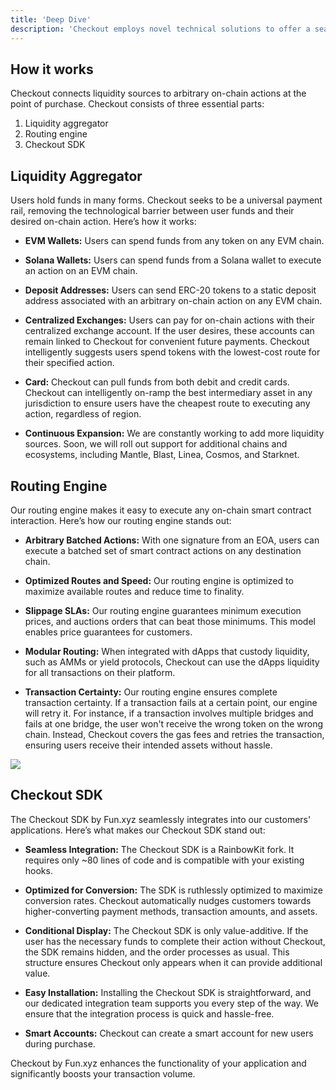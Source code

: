 ```yaml
---
title: 'Deep Dive'
description: 'Checkout employs novel technical solutions to offer a seamless user experience.'
---
```


## How it works

Checkout connects liquidity sources to arbitrary on-chain actions at the point of purchase. Checkout consists of three essential parts:

1. Liquidity aggregator
2. Routing engine
3. Checkout SDK

## Liquidity Aggregator
Users hold funds in many forms. Checkout seeks to be a universal payment rail, removing the technological barrier between user funds and their desired on-chain action. Here’s how it works:

- **EVM Wallets:** Users can spend funds from any token on any EVM chain.

- **Solana Wallets:** Users can spend funds from a Solana wallet to execute an action on an EVM chain.

- **Deposit Addresses:** Users can send ERC-20 tokens to a static deposit address associated with an arbitrary on-chain action on any EVM chain.

- **Centralized Exchanges:** Users can pay for on-chain actions with their centralized exchange account. If the user desires, these accounts can remain linked to Checkout for convenient future payments. Checkout intelligently suggests users spend tokens with the lowest-cost route for their specified action.

- **Card:** Checkout can pull funds from both debit and credit cards. Checkout can intelligently on-ramp the best intermediary asset in any jurisdiction to ensure users have the cheapest route to executing any action, regardless of region.

- **Continuous Expansion:** We are constantly working to add more liquidity sources. Soon, we will roll out support for additional chains and ecosystems, including Mantle, Blast, Linea, Cosmos, and Starknet.






## Routing Engine
Our routing engine makes it easy to execute any on-chain smart contract interaction. Here’s how our routing engine stands out:

- **Arbitrary Batched Actions:** With one signature from an EOA, users can execute a batched set of smart contract actions on any destination chain.

- **Optimized Routes and Speed:** Our routing engine is optimized to maximize available routes and reduce time to finality.

- **Slippage SLAs:** Our routing engine guarantees minimum execution prices, and auctions orders that can beat those minimums. This model enables price guarantees for customers.

- **Modular Routing:** When integrated with dApps that custody liquidity, such as AMMs or yield protocols, Checkout can use the dApps liquidity for all transactions on their platform.

- **Transaction Certainty:** Our routing engine ensures complete transaction certainty. If a transaction fails at a certain point, our engine will retry it. For instance, if a transaction involves multiple bridges and fails at one bridge, the user won't receive the wrong token on the wrong chain. Instead, Checkout covers the gas fees and retries the transaction, ensuring users receive their intended assets without hassle.




<img src="/images/flow.png"></img>



## Checkout SDK
The Checkout SDK by Fun.xyz seamlessly integrates into our customers' applications. Here’s what makes our Checkout SDK stand out:

- **Seamless Integration:** The Checkout SDK is a RainbowKit fork. It requires only ~80 lines of code and is compatible with your existing hooks.

- **Optimized for Conversion:** The SDK is ruthlessly optimized to maximize conversion rates. Checkout automatically nudges customers towards higher-converting payment methods, transaction amounts, and assets.

- **Conditional Display:** The Checkout SDK is only value-additive. If the user has the necessary funds to complete their action without Checkout, the SDK remains hidden, and the order processes as usual. This structure ensures Checkout only appears when it can provide additional value.

- **Easy Installation:** Installing the Checkout SDK is straightforward, and our dedicated integration team supports you every step of the way. We ensure that the integration process is quick and hassle-free.

- **Smart Accounts:** Checkout can create a smart account for new users during purchase.

Checkout by Fun.xyz enhances the functionality of your application and significantly boosts your transaction volume.
